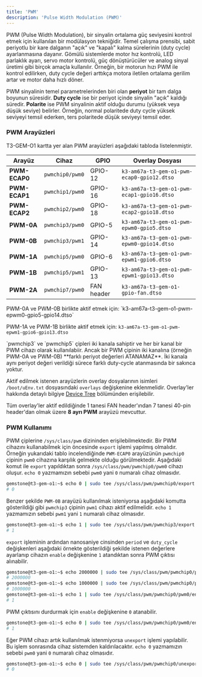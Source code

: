 ```yaml
---
title: 'PWM'
description: 'Pulse Width Modulation (PWM)'
---
```


PWM (Pulse Width Modulation), bir sinyalin ortalama güç seviyesini kontrol etmek için kullanılan bir modülasyon
tekniğidir. Temel çalışma prensibi, sabit periyotlu bir kare dalganın "açık" ve "kapalı" kalma sürelerinin
(duty cycle) ayarlanmasına dayanır. Gömülü sistemlerde motor hız kontrolü, LED parlaklık ayarı, servo motor kontrolü,
güç dönüştürücüler ve analog sinyal üretimi gibi birçok amaçla kullanılır. Örneğin, bir motorun hızı PWM ile kontrol
edilirken, duty cycle değeri arttıkça motora iletilen ortalama gerilim artar ve motor daha hızlı döner.

PWM sinyalinin temel parametrelerinden biri olan **periyot** bir tam dalga boyunun süresidir.
**Duty cycle** ise bir periyot içinde sinyalin "açık" kaldığı süredir. **Polarite** ise PWM
sinyalinin aktif olduğu durumu (yüksek veya düşük seviye) belirler. Örneğin, normal polaritede duty cycle yüksek
seviyeyi temsil ederken, ters polaritede düşük seviyeyi temsil eder.

### PWM Arayüzleri

T3-GEM-O1 kartta yer alan PWM arayüzleri aşağıdaki tabloda listelenmiştir.

| Arayüz        | Cihaz           | GPIO       | Overlay Dosyası                            |
|---------------|-----------------|------------|--------------------------------------------|
| **PWM-ECAP0** | `pwmchip0/pwm0` | GPIO-12    | `k3-am67a-t3-gem-o1-pwm-ecap0-gpio12.dtso` |
| **PWM-ECAP1** | `pwmchip1/pwm0` | GPIO-16    | `k3-am67a-t3-gem-o1-pwm-ecap1-gpio16.dtso` |
| **PWM-ECAP2** | `pwmchip2/pwm0` | GPIO-18    | `k3-am67a-t3-gem-o1-pwm-ecap2-gpio18.dtso` |
| **PWM-0A**    | `pwmchip3/pwm0` | GPIO-5     | `k3-am67a-t3-gem-o1-pwm-epwm0-gpio5.dtso`  |
| **PWM-0B**    | `pwmchip3/pwm1` | GPIO-14    | `k3-am67a-t3-gem-o1-pwm-epwm0-gpio14.dtso` |
| **PWM-1A**    | `pwmchip5/pwm0` | GPIO-6     | `k3-am67a-t3-gem-o1-pwm-epwm1-gpio6.dtso`  |
| **PWM-1B**    | `pwmchip5/pwm1` | GPIO-13    | `k3-am67a-t3-gem-o1-pwm-epwm1-gpio13.dtso` |
| **PWM-2A**    | `pwmchip7/pwm0` | FAN header | `k3-am67a-t3-gem-o1-gpio-fan.dtso`         |

<Note>
PWM-0A ve PWM-0B birlikte aktif etmek için: `k3-am67a-t3-gem-o1-pwm-epwm0-gpio5-gpio14.dtso`

PWM-1A ve PWM-1B birlikte aktif etmek için: `k3-am67a-t3-gem-o1-pwm-epwm1-gpio6-gpio13.dtso`
</Note>

<Warning>
`pwmchip3` ve `pwmchip5` çipleri iki kanala sahiptir ve her bir kanal bir PWM cihazı olarak kullanılabiir.
Ancak bir PWM çipinin iki kanalına (örneğin PWM-0A ve PWM-0B) **farklı periyot değerleri ATANAMAZ**.
İki kanala aynı periyot değeri verildiği sürece farklı duty-cycle atanmasında bir sakınca yoktur.
</Warning>

Aktif edilmek istenen arayüzlerin overlay dosyalarının isimleri `/boot/uEnv.txt` dosyasındaki `overlays` değişkenine 
eklenmelidir. Overlay'ler hakkında detaylı bilgiye [Device Tree](./introduction/#2-device-tree) bölümünden
erişilebilir.

Tüm overlay'ler aktif edildiğinde 1 tanesi FAN header'ından 7 tanesi 40-pin header'dan olmak üzere **8 ayrı PWM** 
arayüzü mevcuttur.

### PWM Kullanımı

PWM çiplerine `/sys/class/pwm` dizininden erişilebilmektedir. Bir PWM cihazını kullanabilmek için öncesinde `export`
işlemi yapılmış olmalıdır. Örneğin yukarıdaki tablo incelendiğinde `PWM-ECAP0` arayüzünün `pwmchip0` çipinin `pwm0` 
cihazına karşılık gelmekte olduğu görülmektedir. Aşağıdaki komut ile `export` yapıldıktan sonra
`/sys/class/pwm/pwmchip0/pwm0` cihazı oluşur. `echo 0` yazmamızın sebebi `pwm0` yani `0` numaralı cihaz olmasıdır.

```bash
gemstone@t3-gem-o1:~$ echo 0 | sudo tee /sys/class/pwm/pwmchip0/export
# 0
```

Benzer şekilde `PWM-0B` arayüzü kullanılmak isteniyorsa aşağıdaki komutta gösterildiği gibi `pwmchip3` çipinin `pwm1`
cihazı aktif edilmelidir. `echo 1` yazmamızın sebebi `pwm1` yani `1` numaralı cihaz olmasıdır.

```bash
gemstone@t3-gem-o1:~$ echo 1 | sudo tee /sys/class/pwm/pwmchip3/export
# 1
```

`export` işleminin ardından nanosaniye cinsinden `period` ve `duty_cycle` değişkenleri aşağıdaki örnekte gösterildiği 
şekilde istenen değerlere ayarlanıp cihazın `enable` değişkenine `1` atandıktan sonra PWM çıktısı alınabilir.

```bash
gemstone@t3-gem-o1:~$ echo 2000000 | sudo tee /sys/class/pwm/pwmchip0/pwm0/period     # 500 Hz
# 2000000
gemstone@t3-gem-o1:~$ echo 1000000 | sudo tee /sys/class/pwm/pwmchip0/pwm0/duty_cycle # 50%
# 1000000
gemstone@t3-gem-o1:~$ echo 1 | sudo tee /sys/class/pwm/pwmchip0/pwm0/enable
# 1
```

PWM çıktısını durdurmak için `enable` değişkenine `0` atanabilir. 

```bash
gemstone@t3-gem-o1:~$ echo 0 | sudo tee /sys/class/pwm/pwmchip0/pwm0/enable
# 1
```

Eğer PWM cihazı artık kullanılmak istenmiyorsa `unexport` işlemi yapılabilir. Bu işlem sonrasında cihaz
sistemden kaldırılacaktır. `echo 0` yazmamızın sebebi `pwm0` yani `0` numaralı cihaz olmasıdır.

```bash
gemstone@t3-gem-o1:~$ echo 0 | sudo tee /sys/class/pwm/pwmchip0/unexport
# 0
```
